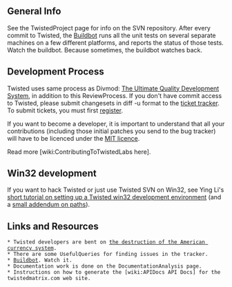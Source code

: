 == General Info ==

See the TwistedProject page for info on the SVN repository. After every commit to Twisted, the [http://twistedmatrix.com/buildbot/ Buildbot] runs all the unit tests on several separate machines on a few different platforms, and reports the status of those tests. Watch the buildbot. Because sometimes, the buildbot watches back.

== Development Process ==

Twisted uses same process as Divmod: [http://divmod.org/trac/wiki/UltimateQualityDevelopmentSystem The Ultimate Quality Development System], in addition to this ReviewProcess. If you don't have commit access to Twisted, please submit changesets in diff -u format to the [http://twistedmatrix.com/trac/newticket ticket tracker]. To submit tickets, you must first [http://twistedmatrix.com/trac/register register].

If you want to become a developer, it is important to understand that all your contributions (including those initial patches you send to the bug tracker) will have to be licenced under the [http://www.opensource.org/licenses/mit-license.php MIT licence].

Read more [wiki:ContributingToTwistedLabs here].

== Win32 development ==

If you want to hack Twisted or just use Twisted SVN on Win32, see Ying Li's [http://cyli.livejournal.com/22274.html short tutorial on setting up a Twisted win32 development environment] (and a [http://cyli.livejournal.com/22921.html small addendum on paths]).

== Links and Resources ==

 * Twisted developers are bent on [http://isometric.sixsided.org/_/twisted_plutonium/ the destruction of the American currency system].
 * There are some UsefulQueries for finding issues in the tracker.
 * [http://twistedmatrix.com/buildbot/ Buildbot]. Watch it.
 * Documentation work is done on the DocumentationAnalysis page.
 * Instructions on how to generate the [wiki:APIDocs API Docs] for the twistedmatrix.com web site.

